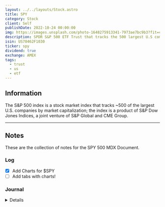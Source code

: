 ```yaml
---
layout: ../../layouts/Stock.astro
title: SPY
category: Stock
client: Self
publishDate: 2022-10-24 00:00:00
img: https://images.unsplash.com/photo-1648275913341-7973ae7bc9b3?fit=crop&w=1400&h=700&q=75
description: SPDR S&P 500 ETF Trust that tracks the 500 largest U.S companies through S&P Dow Jones Index.
isin: US78462F1030
ticker: spy
dividend: true
exchange: AMEX
tags:
  - trust
  - us
  - etf
---
```




## Information

The S&P 500 index is a stock market index that tracks ~500 of the largest U.S. companies by market capitalization; the index is a product of S&P Dow Jones Indices, a joint venture of S&P Global and CME Group.

---



## Notes

These are the collection of notes for the SPY 500 MDX Document.

### Log

- [x] Add Charts for $SPY
- [ ] Add tabs with charts!

### Journal


<Details data="J1">

#### J1
##### 2023-04-14
Testing the charts for $SPY

</Details>

